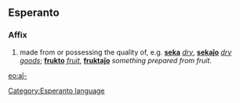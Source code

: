 ==Esperanto==
===Affix===
# made from or possessing the quality of, e.g. '''[[seka]]''' ''[[dry]]'', '''[[sekaĵo]]''' ''[[dry goods]]''; '''[[frukto]]''' ''[[fruit]]'', '''[[fruktaĵo]]''' ''something prepared from fruit''.

[[eo:aĵ-]]
[[Category:Esperanto language]]